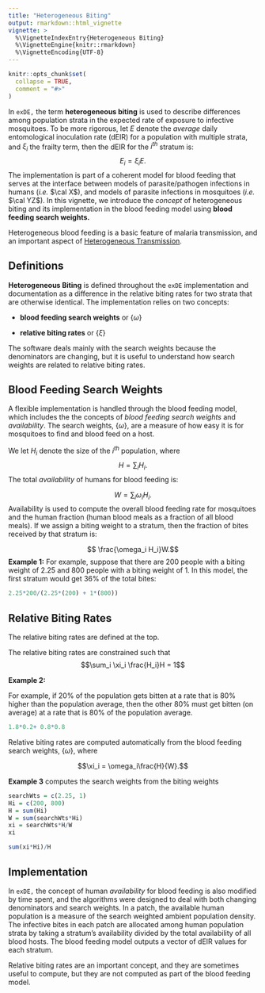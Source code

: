 ```yaml
---
title: "Heterogeneous Biting"
output: rmarkdown::html_vignette
vignette: >
  %\VignetteIndexEntry{Heterogeneous Biting}
  %\VignetteEngine{knitr::rmarkdown}
  %\VignetteEncoding{UTF-8}
---
```


```r
knitr::opts_chunk$set(
  collapse = TRUE,
  comment = "#>"
)
```

In `exDE,` the term **heterogeneous biting** is used to describe differences among population strata in the expected rate of exposure to infective mosquitoes. 
To be more rigorous, let $E$ denote the *average* daily entomological inoculation rate (dEIR) for a population with multiple strata, and $\xi_i$ the frailty term, then the dEIR for the $i^{th}$ stratum is: 
$$E_i = \xi_i E.$$ 
The implementation is part of a coherent model for blood feeding that serves at the interface between models of parasite/pathogen infections in humans (*i.e.* $\cal X$), and models of parasite infections in mosquitoes (*i.e.* $\cal YZ$). In this vignette, we introduce the *concept* of heterogeneous biting and its implementation in the blood feeding model using **blood feeding search weights.**


Heterogeneous blood feeding is a basic feature of malaria transmission, and an important aspect of [Heterogeneous Transmission](heterogeneous_transmission.html). 


## Definitions 

**Heterogeneous Biting** is defined throughout the `exDE` implementation and documentation as a difference in the relative biting rates for two strata that are otherwise identical. The implementation relies on two concepts:

+ **blood feeding search weights** or $\left\{\omega\right\}$

+ **relative biting rates** or  $\left\{\xi\right\}$

The software deals mainly with the search weights because the denominators are changing, but it is useful to understand how search weights are related to relative biting rates. 

## Blood Feeding Search Weights 

A flexible implementation is handled through the blood feeding model, which includes the the concepts of *blood feeding search weights* and *availability*. The search weights, $\left\{\omega\right\}$, are a measure of how easy it is for mosquitoes to find and blood feed on a host. 

We let $H_i$ denote the size of the $i^{th}$ population, where $$H = \sum_i H_i.$$ The total *availability* of humans for blood feeding is:

$$W = \sum_i \omega_i H_i.$$
Availability is used to compute the overall blood feeding rate for mosquitoes and the human fraction (human blood meals as a fraction of all blood meals). If we assign a biting weight to a stratum, then the fraction of bites received by that stratum is: 

$$ \frac{\omega_i H_i}W.$$ 
**Example 1:** For example, suppose that there are 200 people with a biting weight of 2.25 and 800 people with a biting weight of 1. In this model, the first stratum would get 36% of the total bites:

```r
2.25*200/(2.25*(200) + 1*(800))
```

## Relative Biting Rates 

The relative biting rates are defined at the top. 

The relative biting rates are constrained such that 
$$\sum_i \xi_i \frac{H_i}H = 1$$ 

**Example 2:**

For example, if 20% of the population gets bitten at a rate that is 80% higher than the population average, then the other 80% must get bitten (on average) at a rate that is 80% of the population average.

```r
1.8*0.2+ 0.8*0.8
```

Relative biting rates are computed automatically from the blood feeding search weights, $\left\{\omega\right\},$ where 

$$\xi_i = \omega_i\frac{H}{W}.$$


**Example 3** computes the search weights from the biting weights

```r
searchWts = c(2.25, 1)
Hi = c(200, 800)
H = sum(Hi) 
W = sum(searchWts*Hi)
xi = searchWts*H/W
xi 
```

```r
sum(xi*Hi)/H
```

## Implementation

In `exDE,` the concept of human *availability* for blood feeding is also modified by time spent, and the algorithms were designed to deal with both changing denominators and search weights. In a patch, the available human population is a measure of the search weighted ambient population density.
The infective bites in each patch are allocated among human population strata by taking a stratum's availability divided by the total availability of all blood hosts. The blood feeding model outputs a vector of dEIR values for each stratum. 

Relative biting rates are an important concept, and they are sometimes useful to compute, but they are not computed as part of the blood feeding model.  

